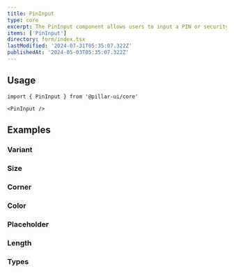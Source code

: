 ```yaml
---
title: PinInput
type: core
excerpt: The PinInput component allows users to input a PIN or security code using individual input fields, typically used for authentication or verification purposes.
items: ['PinInput']
directory: form/index.tsx
lastModified: '2024-07-31T05:35:07.322Z'
publishedAt: '2024-05-03T05:35:07.322Z'
---
```


## Usage

```tsx
import { PinInput } from '@pillar-ui/core'
```

```tsx
<PinInput />
```

## Examples

### Variant

<Prop defaultValue="outline" type="'bordered' | 'filled' | 'outline'" />

<Playground direction="column" name="pinInputVariant" root="form/pinInput" />

### Size

<Prop defaultValue="4" type="'1' | '2' | '3' | '4' | '5' | '6' | '7' | '8' | '9'" />

<Playground direction="column" name="pinInputSize" root="form/pinInput" />

### Corner

<Prop defaultValue="2" type="'0' | '1' | '2' | '3' | '4' | '5' | 'full'" />

<Playground direction="column" name="pinInputCorner" root="form/pinInput" />

### Color

<Prop defaultValue="p" type="'i' | 'd' | 'su' | 'se' | 'w' | 'p' | 'b' | 'o'" />

<Playground direction="column" name="pinInputColor" root="form/pinInput" />

### Placeholder

<Playground direction="column" name="pinInputPlaceholder" root="form/pinInput" />

### Length

<Playground direction="column" name="pinInputLength" root="form/pinInput" />

### Types

<Playground direction="column" name="pinInputType" root="form/pinInput" />
